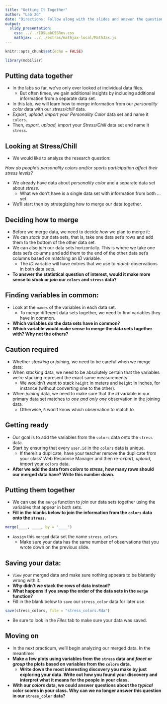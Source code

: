 ```yaml
---
title: "Getting It Together"
author: "Lab 2G"
date: "Directions: Follow along with the slides and answer the questions in **red** font in your journal."
output: 
  slidy_presentation: 
    css: ../../IDSLabCSSRev.css
    mathjax: ../../extras/mathjax-local/MathJax.js
---
```


```r
knitr::opts_chunk$set(echo = FALSE)
```

```r
library(mobilizr)
```

## Putting data together

- In the labs so far, we've only ever looked at individual data files.
  - But often times, we gain additional insights by including additional information from a separate data set.
- In this lab, we will learn how to merge information from our _personality color_ data with our _stress/chill_ data.
- _Export, upload, import_ your _Personality Color_ data set and name it `colors`.
- Then, _export, upload, import_ your _Stress/Chill_ data set and name it `stress`.


## Looking at Stress/Chill

- We would like to analyze the research question:

_How do people's personality colors and/or sports participation affect their stress levels?_

- We already have data about _personality color_ and a separate data set about _stress_.
    - What we don't have is a single data set with information from both ... yet.
- We'll start then by strategizing how to merge our data together.

    
## Deciding how to merge

- Before we merge data, we need to decide _how_ we plan to merge it:
- We can _stack_ our data sets, that is, take one data set's rows and add them to the bottom of the other data set.
- We can also _join_ our data sets horizontally. This is where we take one data set's columns and add them to the end of the other data set's columns based on matching an _ID_ variable.
    - The _ID_ variable will have entries that we use to _match_ observations in both data sets.
- **To answer the statistical question of interest, would it make more sense to _stack_ or _join_ our `colors` and `stress` data?**


## Finding variables in common:

- Look at the `names` of the variables in each data set.
    - To merge different data sets together, we need to find variables they have in common.
- **Which variables do the data sets have in common?**
- **Which variable would make sense to merge the data sets together with? Why not the others?**
 

## Caution required

- Whether _stacking_ or _joining_, we need to be careful when we merge data:
- When _stacking_ data, we need to be absolutely certain that the variables we're stacking represent the exact same measurements.
    - We wouldn't want to stack `height` in meters and `height` in inches, for instance (without converting one to the other).
- When _joining_ data, we need to make sure that the _id_ variable in our primary data set matches to _one and only one_ observation in the joining data.
    - Otherwise, `R` won't know which observation to match to.
    

## Getting ready

- Our goal is to add the variables from the `colors` data onto the `stress` data.
- Start by ensuring that every `user.id` in the `colors` data is unique.
    - If there's a duplicate, have your teacher remove the duplicate from your class' Web Response Manager and then re-_export_, _upload_, _import_ your `colors` data.
- **After we add the data from _colors_ to _stress_, how many rows should our merged data have? Write this number down.**


## Putting them together

- We can use the `merge` function to _join_ our data sets together using the variables that appear in both sets.
- **Fill in the blanks below to join the information from the `colors` data onto the `stress`.**
```r
merge(____, ____, by = "____")
```
- `Assign` this `merged` data set the name `stress_colors`.
    - Make sure your data has the same number of observations that you wrote down on the previous slide.


## Saving your data:

- `View` your merged data and make sure nothing appears to be blatantly wrong with it.
- **Why didn't we stack the rows of data instead?**
- **What happens if you swap the order of the data sets in the `merge` function?**
- Fill in the blank below to `save` our `stress_color` data for later use.
    
```r
save(stress_colors, file = "stress_colors.Rda")
```

- Be sure to look in the _Files_ tab to make sure your data was saved.


## Moving on

- In the next practicum, we'll begin analyzing our merged data. In the meantime: 
- **Make a few plots using variables from the `stress` data and _facet_ or _group_ the plots based on variables from the `colors` data.**
    - **Write down the most interesting discovery you make by just exploring your data. Write out how you found your discovery and interpret what it means for the people in your class.**
- **With our _colors_ data, we could answer questions about the _typical_ color scores in your class. Why can we no longer answer this question in our `stress_color` data?**
